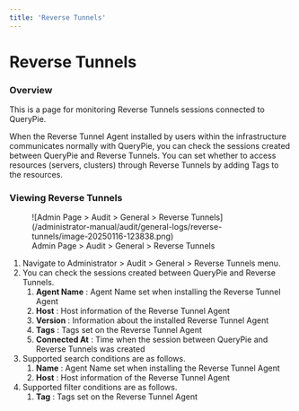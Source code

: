 ```yaml
---
title: 'Reverse Tunnels'
---
```


# Reverse Tunnels

### Overview

This is a page for monitoring Reverse Tunnels sessions connected to QueryPie.

When the Reverse Tunnel Agent installed by users within the infrastructure communicates normally with QueryPie, you can check the sessions created between QueryPie and Reverse Tunnels. You can set whether to access resources (servers, clusters) through Reverse Tunnels by adding Tags to the resources.

### Viewing Reverse Tunnels

<figure data-layout="center" data-align="center">
![Admin Page &gt; Audit &gt; General &gt; Reverse Tunnels](/administrator-manual/audit/general-logs/reverse-tunnels/image-20250116-123838.png)
<figcaption>
Admin Page &gt; Audit &gt; General &gt; Reverse Tunnels
</figcaption>
</figure>

1. Navigate to Administrator &gt; Audit &gt; General &gt; Reverse Tunnels menu.
2. You can check the sessions created between QueryPie and Reverse Tunnels.
    1.  **Agent Name**  : Agent Name set when installing the Reverse Tunnel Agent
    2.  **Host** : Host information of the Reverse Tunnel Agent
    3.  **Version**  : Information about the installed Reverse Tunnel Agent
    4.  **Tags**  : Tags set on the Reverse Tunnel Agent
    5.  **Connected At**  : Time when the session between QueryPie and Reverse Tunnels was created
3. Supported search conditions are as follows.
    1.  **Name** : Agent Name set when installing the Reverse Tunnel Agent
    2.  **Host**  : Host information of the Reverse Tunnel Agent
4. Supported filter conditions are as follows.
    1.  **Tag** : Tags set on the Reverse Tunnel Agent

